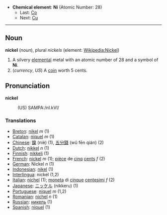 *'''Chemical element''': '''Ni''' (Atomic Number: 28)
**Last: [[Cobalt|Co]]
**Next: [[Copper|Cu]]
----
== Noun ==

<b>nickel</b> (''noun''), plural ''nickels'' (element: [[en:Nickel|Wikipedia:Nickel]])

# A silvery [[elemental]] metal with an atomic number of 28 and a symbol of '''Ni'''.
# (''currency'', ''US'') A [[coin]] worth 5 cents.

== Pronunciation ==

<b>nickel</b>
:(US) SAMPA:/nI.kVl/

===Translations===
*[[Breton]]: [[nikel]] ''m'' (1)
*[[Catalan]]: [[níquel]] ''m'' (1)
*[[Chinese]]: [[鎳]] (niè) (1), [[五分錢]] (wǔ fēn qián) (2)
*[[Dutch]]: [[nikkel]] ''n'' (1)
*[[Finnish]]: [[nikkeli]] (1)
*[[French]]: [[nickel]] ''m'' (1); [[pièce]] de [[cinq]] [[cent]]s ''f'' (2)
*[[German]]: Nickel ''n'' (1)
*[[Indonesian]]: [[nikel]] (1)
*[[Interlingua]]: nickel (1,2)
*[[Italian]]: [[nichel]] (1); [[moneta]] di [[cinque]] [[centesimi]] ''f'' (2)
*[[Japanese]]: [[ニッケル]] (nikkeru) (1)
*[[Portuguese]]: [[níquel]] ''m'' (1,2)
*[[Romanian]]: [[nichel]] ''n'' (1)
*[[Russian]]: [[никель]] (1)
*[[Spanish]]: [[níquel]] (1)